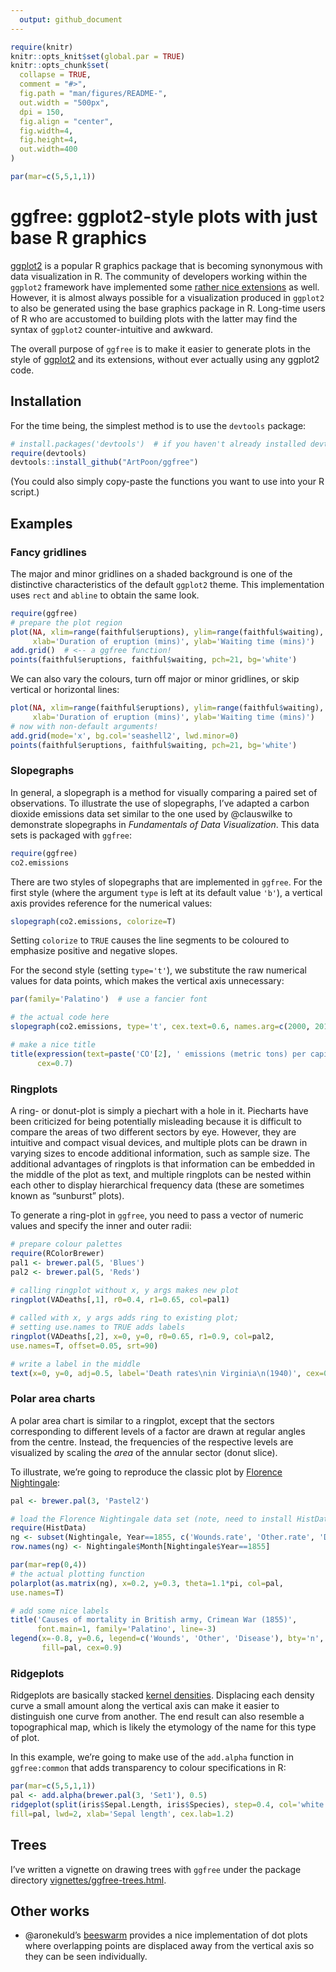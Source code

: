 ```yaml
---
  output: github_document
---
```

  
<!-- README.md is generated from README.Rmd. Please edit that file -->
  
```r
require(knitr)
knitr::opts_knit$set(global.par = TRUE)
knitr::opts_chunk$set(
  collapse = TRUE,
  comment = "#>",
  fig.path = "man/figures/README-",
  out.width = "500px",
  dpi = 150,
  fig.align = "center",
  fig.width=4,
  fig.height=4,
  out.width=400
)
```

```r
par(mar=c(5,5,1,1))
```
# ggfree: ggplot2-style plots with just base R graphics

[ggplot2](https://ggplot2.tidyverse.org/) is a popular R graphics package that is becoming synonymous with data visualization in R.
The community of developers working within the `ggplot2` framework have implemented some [rather nice extensions](https://www.ggplot2-exts.org/gallery/) as well.
However, it is almost always possible for a visualization produced in `ggplot2` to also be generated using the base graphics package in R.
Long-time users of R who are accustomed to building plots with the latter may find the syntax of `ggplot2` counter-intuitive and awkward.

The overall purpose of `ggfree` is to make it easier to generate plots in the style of [ggplot2](https://ggplot2.tidyverse.org/) and its extensions, without ever actually using any ggplot2 code.


## Installation

For the time being, the simplest method is to use the `devtools` package:
```R
# install.packages('devtools')  # if you haven't already installed devtools
require(devtools)
devtools::install_github("ArtPoon/ggfree")
```

(You could also simply copy-paste the functions you want to use into your R script.)



## Examples

### Fancy gridlines

The major and minor gridlines on a shaded background is one of the distinctive characteristics of the default `ggplot2` theme.
This implementation uses `rect` and `abline` to obtain the same look.
```r
require(ggfree)
# prepare the plot region
plot(NA, xlim=range(faithful$eruptions), ylim=range(faithful$waiting),
     xlab='Duration of eruption (mins)', ylab='Waiting time (mins)')
add.grid()  # <-- a ggfree function!
points(faithful$eruptions, faithful$waiting, pch=21, bg='white')
```

We can also vary the colours, turn off major or minor gridlines, or skip vertical or horizontal lines:
```r
plot(NA, xlim=range(faithful$eruptions), ylim=range(faithful$waiting),
     xlab='Duration of eruption (mins)', ylab='Waiting time (mins)')
# now with non-default arguments!
add.grid(mode='x', bg.col='seashell2', lwd.minor=0)
points(faithful$eruptions, faithful$waiting, pch=21, bg='white')
```


### Slopegraphs

In general, a slopegraph is a method for visually comparing a paired set of observations.
To illustrate the use of slopegraphs, I've adapted a carbon dioxide emissions data set similar to the one used by @clauswilke to demonstrate slopegraphs in *Fundamentals of Data Visualization*.
This data sets is packaged with `ggfree`:
```r
require(ggfree)
co2.emissions
```

There are two styles of slopegraphs that are implemented in `ggfree`.
For the first style (where the argument `type` is left at its default value `'b'`), a vertical axis provides reference for the numerical values:
```r
slopegraph(co2.emissions, colorize=T)
```
Setting `colorize` to `TRUE` causes the line segments to be coloured to emphasize positive and negative slopes.

For the second style (setting `type='t'`), we substitute the raw numerical values for data points, which makes the vertical axis unnecessary:
```r
par(family='Palatino')  # use a fancier font

# the actual code here
slopegraph(co2.emissions, type='t', cex.text=0.6, names.arg=c(2000, 2010))

# make a nice title
title(expression(text=paste('CO'[2], ' emissions (metric tons) per capita')), 
      cex=0.7)
```


### Ringplots

A ring- or donut-plot is simply a piechart with a hole in it.
Piecharts have been criticized for being potentially misleading because it is difficult to compare the areas of two different sectors by eye.
However, they are intuitive and compact visual devices, and multiple plots can be drawn in varying sizes to encode additional information, such as sample size. 
The additional advantages of ringplots is that information can be embedded in the middle of the plot as text, and multiple ringplots can be nested within each other to display hierarchical frequency data (these are sometimes known as "sunburst" plots). 

To generate a ring-plot in `ggfree`, you need to pass a vector of numeric values and specify the inner and outer radii:
```r
# prepare colour palettes
require(RColorBrewer)
pal1 <- brewer.pal(5, 'Blues')
pal2 <- brewer.pal(5, 'Reds')
 
# calling ringplot without x, y args makes new plot
ringplot(VADeaths[,1], r0=0.4, r1=0.65, col=pal1)

# called with x, y args adds ring to existing plot;
# setting use.names to TRUE adds labels
ringplot(VADeaths[,2], x=0, y=0, r0=0.65, r1=0.9, col=pal2, 
use.names=T, offset=0.05, srt=90)

# write a label in the middle
text(x=0, y=0, adj=0.5, label='Death rates\nin Virginia\n(1940)', cex=0.8)
```

### Polar area charts

A polar area chart is similar to a ringplot, except that the sectors corresponding to different levels of a factor are drawn at regular angles from the centre.
Instead, the frequencies of the respective levels are visualized by scaling the *area* of the annular sector (donut slice).

To illustrate, we're going to reproduce the classic plot by [Florence Nightingale](https://en.wikipedia.org/wiki/Pie_chart#Polar_area_diagram):
```r
pal <- brewer.pal(3, 'Pastel2')

# load the Florence Nightingale data set (note, need to install HistData)
require(HistData)
ng <- subset(Nightingale, Year==1855, c('Wounds.rate', 'Other.rate', 'Disease.rate'))
row.names(ng) <- Nightingale$Month[Nightingale$Year==1855]

par(mar=rep(0,4))
# the actual plotting function
polarplot(as.matrix(ng), x=0.2, y=0.3, theta=1.1*pi, col=pal, 
use.names=T)

# add some nice labels
title('Causes of mortality in British army, Crimean War (1855)', 
      font.main=1, family='Palatino', line=-3)
legend(x=-0.8, y=0.6, legend=c('Wounds', 'Other', 'Disease'), bty='n', 
       fill=pal, cex=0.9)
```


### Ridgeplots

Ridgeplots are basically stacked [kernel densities](https://en.wikipedia.org/wiki/Kernel_density_estimation).
Displacing each density curve a small amount along the vertical axis can make it easier to distinguish one curve from another.
The end result can also resemble a topographical map, which is likely the etymology of the name for this type of plot.

In this example, we're going to make use of the `add.alpha` function in `ggfree:common` that adds transparency to colour specifications in R:
```r
par(mar=c(5,5,1,1))
pal <- add.alpha(brewer.pal(3, 'Set1'), 0.5)
ridgeplot(split(iris$Sepal.Length, iris$Species), step=0.4, col='white', 
fill=pal, lwd=2, xlab='Sepal length', cex.lab=1.2)
```


## Trees

I've written a vignette on drawing trees with `ggfree` under the package directory [vignettes/ggfree-trees.html](https://github.com/ArtPoon/ggfree/blob/master/vignettes/ggfree-trees.Rmd).


## Other works

* @aronekuld's [beeswarm](https://github.com/aroneklund/beeswarm) provides a nice implementation of dot plots where overlapping points are displaced away from the vertical axis so they can be seen individually.

